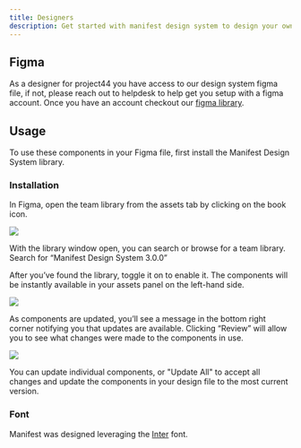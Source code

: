 ```yaml
---
title: Designers
description: Get started with manifest design system to design your own experience.
---
```


## Figma

As a designer for project44 you have access to our design system figma file, if not, please reach out to helpdesk to help
get you setup with a figma account. Once you have an account checkout our [figma library](https://www.figma.com/file/2vyIjgJEhVc1spMWwkgzQ5/Manifest-Design-System).

## Usage

To use these components in your Figma file, first install the Manifest Design System library.

### Installation

In Figma, open the team library from the assets tab by clicking on the book icon.

<Image src="/images/figma/assets.png" />

With the library window open, you can search or browse for a team library. Search for “Manifest Design System 3.0.0”

After you’ve found the library, toggle it on to enable it. The components will be instantly available in your assets panel on the left-hand side.

<Image src="/images/figma/libraries.png" />

As components are updated, you’ll see a message in the bottom right corner notifying you that updates are available. Clicking “Review” will allow you to see what changes were made to the components in use.

<Image src="/images/figma/review.png" />

You can update individual components, or "Update All" to accept all changes and update the components in your design file to the most current version.

### Font

Manifest was designed leveraging the [Inter](https://fonts.google.com/specimen/Inter?query=inter) font.
